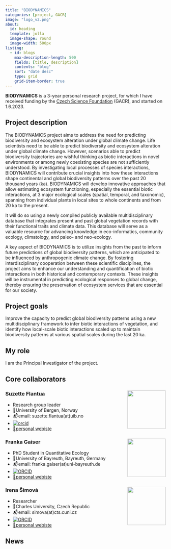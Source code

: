 ```yaml
---
title: "BIODYNAMICS"
categories: [project, GACR]
image: "logo_v2.png"
about:
  id: heading
  template: jolla
  image-shape: round
  image-width: 500px
listing: 
  - id: blogs
    max-description-length: 500
    fields: [title, description]
    contents: "blog"
    sort: "date desc" 
    type: grid
    grid-item-border: true
---
```


::: {#heading}
**BIODYNAMICS** is a 3-year personal research project, for which I have received funding by the [Czech Science Foundation](https://gacr.cz/en/) (GACR), and started on 1.6.2023.
:::

## Project description
The BIODYNAMICS project aims to address the need for predicting biodiversity and ecosystem alteration under global climate change. Life scientists need to be able to predict biodiversity and ecosystem alteration under global climate change. However, scenarios able to predict biodiversity trajectories are wishful thinking as biotic interactions in novel environments or among newly coexisting species are not sufficiently understood. By investigating local processes of species interactions, BIODYNAMICS will contribute crucial insights into how these interactions shape continental and global biodiversity patterns over the past 20 thousand years (ka). BIODYNAMICS will develop innovative approaches that allow estimating ecosystem functioning, especially the essential biotic interactions, at 3 major ecological scales (spatial, temporal, and taxonomic), spanning from individual plants in local sites to whole continents and from 20 ka to the present.

It will do so using a newly compiled publicly available multidisciplinary database that integrates present and past global vegetation records with their functional traits and climate data. This database will serve as a valuable resource for advancing knowledge in eco-informatics, community ecology, climatology, and paleo- and neo-ecology.

A key aspect of BIODYNAMICS is to utilize insights from the past to inform future predictions of global biodiversity patterns, which are anticipated to be influenced by anthropogenic climate change. By fostering interdisciplinary cooperation between these scientific disciplines, the project aims to enhance our understanding and quantification of biotic interactions in both historical and contemporary contexts. These insights will be instrumental in predicting ecological responses to global change, thereby ensuring the preservation of ecosystem services that are essential for our society.

## Project goals
Improve the capacity to predict global biodiversity patterns using a new multidisciplinary framework to infer biotic interactions of vegetation, and identify how local-scale biotic interactions scaled up to maintain biodiversity patterns at various spatial scales during the last 20 ka.

## My role
I am the Principal Investigator of the project.

## Core collaborators

### Suzette Flantua <img src="https://www.uib.no/sites/w3.uib.no/files/styles/user_thumbnail/public/pictures/picture-388168-1536217906.jpg?itok=yqGLK7Kg" align="right" width="120" />

* Research group leader
* 🏦University of Bergen, Norway 
* 📬email: suzette.flantua(at)uib.no
* [![orcid](https://img.shields.io/badge/orcid-0000--0001--6526--3037-brightgreen.svg)](https://orcid.org/0000-0001-6526-3037)
* [🔗personal webiste](https://mountainsinmotion.w.uib.no/)

### Franka Gaiser <img src="https://www.spowi5.uni-bayreuth.de/pool/bilder/team/Gaiser_hp_2022.jpg" align="right" width="120" />

* PhD Student in Quantitative Ecology
* 🏦University of Bayreuth, Bayreuth, Germany
* 📬email: franka.gaiser(at)uni-bayreuth.de
* [![ORCID](https://img.shields.io/badge/orcid-0000--0003--2600--6603-brightgreen.svg)](https://orcid.org/0009-0003-2600-6603)
* [🔗personal webiste](https://www.spowi5.uni-bayreuth.de/en/team/Gaiser/index.php)

### Irena Šímová <img src="https://www.cts.cuni.cz/img/people/%C5%A0%C3%ADmov%C3%A1.jpg" align="right" width="120" />

* Researcher
* 🏦Charles University, Czech Republic
* 📬email: simova(at)cts.cuni.cz
* [![ORCID](https://img.shields.io/badge/orcid-0000--0002--9474--569X-brightgreen.svg)](https://orcid.org/0000-0002-9474-569X)
* [🔗personal webiste](https://www.cts.cuni.cz/en/simova.html)

## News
::: {#blogs}
:::

